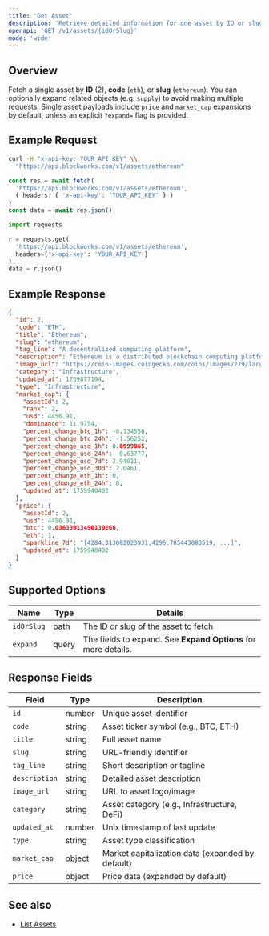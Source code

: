 ```yaml
---
title: 'Get Asset'
description: 'Retrieve detailed information for one asset by ID or slug'
openapi: 'GET /v1/assets/{idOrSlug}'
mode: 'wide'
---
```



## Overview

Fetch a single asset by **ID** (2), **code** (`eth`), or **slug** (`ethereum`). You can optionally expand related objects (e.g. `supply`) to avoid making multiple requests. Single asset payloads include `price` and `market_cap` expansions by default, unless an explicit `?expand=` flag is provided.

## Example Request

<CodeGroup>

```bash cURL
curl -H "x-api-key: YOUR_API_KEY" \\
  "https://api.blockworks.com/v1/assets/ethereum"
```

```typescript TypeScript
const res = await fetch(
  'https://api.blockworks.com/v1/assets/ethereum',
  { headers: { 'x-api-key': 'YOUR_API_KEY' } }
)
const data = await res.json()
```

```python Python
import requests

r = requests.get(
  'https://api.blockworks.com/v1/assets/ethereum',
  headers={'x-api-key': 'YOUR_API_KEY'}
)
data = r.json()
```

</CodeGroup>

## Example Response

```json
{
  "id": 2,
  "code": "ETH",
  "title": "Ethereum",
  "slug": "ethereum",
  "tag_line": "A decentralized computing platform",
  "description": "Ethereum is a distributed blockchain computing platform for smart contracts and decentralized applications. Its native token is ether (ETH), which primarily serves as a means of payment for transaction fees and as collateral for borrowing specific ERC-20 tokens within the decentralized finance (DeFi) sector.",
  "image_url": "https://coin-images.coingecko.com/coins/images/279/large/ethereum.png?1696501628",
  "category": "Infrastructure",
  "updated_at": 1759877194,
  "type": "Infrastructure",
  "market_cap": {
    "assetId": 2,
    "rank": 2,
    "usd": 4456.91,
    "dominance": 11.9754,
    "percent_change_btc_1h": -0.134556,
    "percent_change_btc_24h": -1.56252,
    "percent_change_usd_1h": 0.0999065,
    "percent_change_usd_24h": -0.63777,
    "percent_change_usd_7d": 2.94011,
    "percent_change_usd_30d": 2.0461,
    "percent_change_eth_1h": 0,
    "percent_change_eth_24h": 0,
    "updated_at": 1759940402
  },
  "price": {
    "assetId": 2,
    "usd": 4456.91,
    "btc": 0.03630913490130266,
    "eth": 1,
    "sparkline_7d": "[4284.313082023931,4296.705443083519, ...]",
    "updated_at": 1759940402
  }
}
```

## Supported Options

| Name | Type | Details |
| - | - | - |
| `idOrSlug` | path | The ID or slug of the asset to fetch |
| `expand` | query | The fields to expand. See **Expand Options** for more details. |

## Response Fields

| Field | Type | Description |
|---|---|---|
| `id` | number | Unique asset identifier |
| `code` | string | Asset ticker symbol (e.g., BTC, ETH) |
| `title` | string | Full asset name |
| `slug` | string | URL-friendly identifier |
| `tag_line` | string | Short description or tagline |
| `description` | string | Detailed asset description |
| `image_url` | string | URL to asset logo/image |
| `category` | string | Asset category (e.g., Infrastructure, DeFi) |
| `updated_at` | number | Unix timestamp of last update |
| `type` | string | Asset type classification |
| `market_cap` | object | Market capitalization data (expanded by default) |
| `price` | object | Price data (expanded by default) |

## See also

- [List Assets](/api-reference/assets/list)
